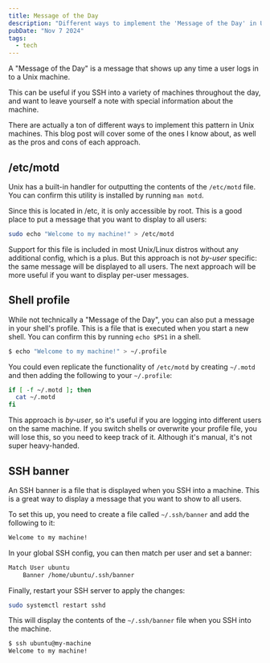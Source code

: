 ```yaml
---
title: Message of the Day
description: "Different ways to implement the 'Message of the Day' in Unix machines"
pubDate: "Nov 7 2024"
tags:
  - tech
---
```


A "Message of the Day" is a message that shows up any time a user logs in to a Unix machine.

This can be useful if you SSH into a variety of machines throughout the day, and want to leave yourself a note with special information about the machine.

There are actually a ton of different ways to implement this pattern in Unix machines. This blog post will cover some of the ones I know about, as well as the pros and cons of each approach.

## /etc/motd

Unix has a built-in handler for outputting the contents of the `/etc/motd` file. You can confirm this utility is installed by running `man motd`.

Since this is located in /etc, it is only accessible by root. This is a good place to put a message that you want to display to all users:

```bash
sudo echo "Welcome to my machine!" > /etc/motd
```

Support for this file is included in most Unix/Linux distros without any additional config, which is a plus. But this approach is not _by-user_ specific: the same message will be displayed to all users. The next approach will be more useful if you want to display per-user messages.

## Shell profile

While not technically a "Message of the Day", you can also put a message in your shell's profile. This is a file that is executed when you start a new shell. You can confirm this by running `echo $PS1` in a shell.

```bash
$ echo "Welcome to my machine!" > ~/.profile
```

You could even replicate the functionality of `/etc/motd` by creating `~/.motd` and then adding the following to your `~/.profile`:

```bash title="~/.profile"
if [ -f ~/.motd ]; then
  cat ~/.motd
fi
```

This approach is _by-user_, so it's useful if you are logging into different users on the same machine. If you switch shells or overwrite your profile file, you will lose this, so you need to keep track of it. Although it's manual, it's not super heavy-handed.

## SSH banner

An SSH banner is a file that is displayed when you SSH into a machine. This is a great way to display a message that you want to show to all users.

To set this up, you need to create a file called `~/.ssh/banner` and add the following to it:

```txt title="~/.ssh/banner"
Welcome to my machine!
```

In your global SSH config, you can then match per user and set a banner:

```txt title="/etc/ssh/sshd_config"
Match User ubuntu
	Banner /home/ubuntu/.ssh/banner
```

Finally, restart your SSH server to apply the changes:

```bash
sudo systemctl restart sshd
```

This will display the contents of the `~/.ssh/banner` file when you SSH into the machine.

```bash
$ ssh ubuntu@my-machine
Welcome to my machine!
```
